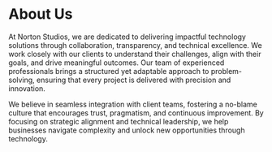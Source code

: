 # About Us

At Norton Studios, we are dedicated to delivering impactful technology solutions through collaboration, transparency, and technical excellence. We work closely with our clients to understand their challenges, align with their goals, and drive meaningful outcomes. Our team of experienced professionals brings a structured yet adaptable approach to problem-solving, ensuring that every project is delivered with precision and innovation.

We believe in seamless integration with client teams, fostering a no-blame culture that encourages trust, pragmatism, and continuous improvement. By focusing on strategic alignment and technical leadership, we help businesses navigate complexity and unlock new opportunities through technology.
